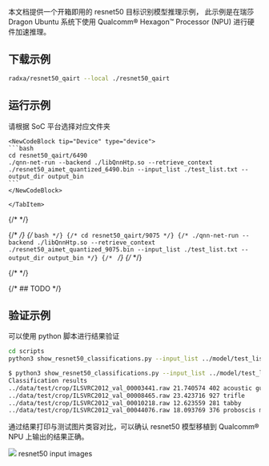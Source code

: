 本文档提供一个开箱即用的 resnet50 目标识别模型推理示例，
此示例是在瑞莎 Dragon Ubuntu 系统下使用 Qualcomm® Hexagon™ Processor (NPU) 进行硬件加速推理。

## 下载示例

<NewCodeBlock tip="Device" type="device">

```bash pip3 install modelscope modelscope download --model
radxa/resnet50_qairt --local ./resnet50_qairt
```

</NewCodeBlock>

## 运行示例

请根据 SoC 平台选择对应文件夹

<Tabs>
    <TabItem value="QCS6490">

    <NewCodeBlock tip="Device" type="device">
    ```bash
    cd resnet50_qairt/6490
    ./qnn-net-run --backend ./libQnnHtp.so --retrieve_context ./resnet50_aimet_quantized_6490.bin --input_list ./test_list.txt --output_dir output_bin
    ```
    </NewCodeBlock>

    </TabItem>

{/* <TabItem value="QCS9075"> */}

{/* <NewCodeBlock tip="Device" type="device"> */}
{/* ```bash */}
{/* cd resnet50_qairt/9075 */}
{/* ./qnn-net-run --backend ./libQnnHtp.so --retrieve_context ./resnet50_aimet_quantized_9075.bin --input_list ./test_list.txt --output_dir output_bin */}
{/* ``` */}
{/* </NewCodeBlock> */}

{/* </TabItem> */}

</Tabs>

{/* ## TODO */}

## 验证示例

可以使用 python 脚本进行结果验证

<NewCodeBlock tip="Device" type="device">

```bash
cd scripts
python3 show_resnet50_classifications.py --input_list ../model/test_list.txt -o ../model/output_bin/ --labels_file ../data/imagenet_classes.txt
```

</NewCodeBlock>

```bash
$ python3 show_resnet50_classifications.py --input_list ../model/test_list.txt -o ../model/output_bin/ --labels_file ../data/imagenet_classes.txt
Classification results
../data/test/crop/ILSVRC2012_val_00003441.raw 21.740574 402 acoustic guitar
../data/test/crop/ILSVRC2012_val_00008465.raw 23.423716 927 trifle
../data/test/crop/ILSVRC2012_val_00010218.raw 12.623559 281 tabby
../data/test/crop/ILSVRC2012_val_00044076.raw 18.093769 376 proboscis monkey
```

通过结果打印与测试图片类容对比，可以确认 resnet50 模型移植到 Qualcomm® NPU 上输出的结果正确。

<div style={{ textAlign: "center" }}>
  <img src="/img/dragon/q6a/qairt_resnet50.webp" style={{ width: "60%" }} />
  resnet50 input images
</div>
